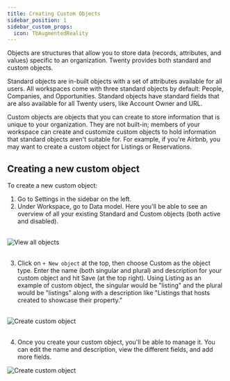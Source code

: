 ```yaml
---
title: Creating Custom Objects
sidebar_position: 1
sidebar_custom_props:
  icon: TbAugmentedReality
---
```


Objects are structures that allow you to store data (records, attributes, and values) specific to an organization. Twenty provides both standard and custom objects.

Standard objects are in-built objects with a set of attributes available for all users. All workspaces come with three standard objects by default: People, Companies, and Opportunities. Standard objects have standard fields that are also available for all Twenty users, like Account Owner and URL.

Custom objects are objects that you can create to store information that is unique to your organization. They are not built-in; members of your workspace can create and customize custom objects to hold information that standard objects aren't suitable for. For example, if you're Airbnb, you may want to create a custom object for Listings or Reservations.    

## Creating a new custom object 

To create a new custom object:

1. Go to Settings in the sidebar on the left.
2. Under Workspace, go to Data model. Here you'll be able to see an overview of all your existing Standard and Custom objects (both active and disabled).
<br/>

<div style={{textAlign: 'center'}}>
    <img src="/img/user-guide/view-all-objects.png" alt="View all objects" />
</div>

<br/>

3. Click on `+ New object` at the top, then choose Custom as the object type. Enter the name (both singular and plural) and description for your custom object and hit Save (at the top right). Using Listing as an example of custom object, the singular would be "listing" and the plural would be "listings" along with a description like "Listings that hosts created to showcase their property." 

<br/>

<div style={{textAlign: 'center'}}>
    <img src="/img/user-guide/create-custom-object.gif" alt="Create custom object" />
</div>

<br/>

4. Once you create your custom object, you'll be able to manage it. You can edit the name and description, view the different fields, and add more fields.

<div style={{textAlign: 'center'}}>
    <img src="/img/user-guide/manage-custom-object.png" alt="Create custom object" />
</div>
